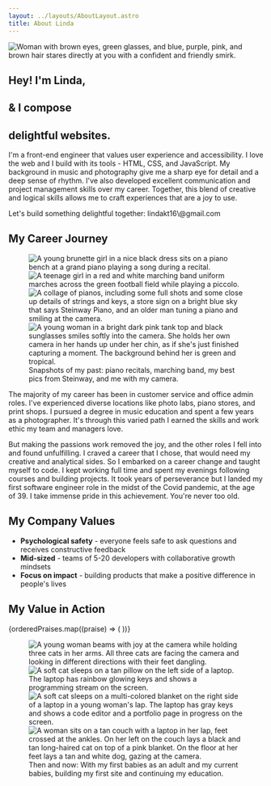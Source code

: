 ```yaml
---
layout: ../layouts/AboutLayout.astro
title: About Linda
---
```





<section class="intro">
  <Image
    src={profilePic}
    class="selfie"
    alt="Woman with brown eyes, green glasses, and blue, purple, pink, and brown hair stares directly at you with a confident and friendly smirk."
    loading="eager"
  />

  <h1 class="gradient-text">Hey! I'm Linda,</h1>
  <h1 class="gradient-text">& I compose</h1>
  <h1 class="gradient-text"><span>delightful</span> websites.</h1>
</section>

<section class="about">
  I'm a front-end engineer that values user experience and accessibility. I love the web and I build with its tools - HTML, CSS, and JavaScript. My background in music and photography give me a sharp eye for detail and a deep sense of rhythm. I've also developed excellent communication and project management skills over my career. Together, this blend of creative and logical skills allows me to craft experiences that are a joy to use.

  <p class="cta">Let's build something delightful together: <span class="gradient-text">lindakt16\@gmail.com</span></p>

  <h2>My Career Journey</h2>

  <figure>
    <div class="about-bg-imgs-wrapper">
      <Image
        src={littlePiano}
        alt="A young brunette girl in a nice black dress sits on a piano bench at a grand piano playing a song during a recital."
      />
      <Image
        src={hsMarching}
        alt="A teenage girl in a red and white marching band uniform marches across the green football field while playing a piccolo."
      />
      <Image
        src={steinwayPics}
        alt="A collage of pianos, including some full shots and some close up details of strings and keys, a store sign on a bright blue sky that says Steinway Piano, and an older man tuning a piano and smiling at the camera."
      />
      <Image
        src={bocaCamera}
        alt="A young woman in a bright dark pink tank top and black sunglasses smiles softly into the camera. She holds her own camera in her hands up under her chin, as if she's just finished capturing a moment. The background behind her is green and tropical."
      />
    </div>
    <figcaption>Snapshots of my past: piano recitals, marching band, my best pics from Steinway, and me with my camera.</figcaption>
  </figure>

  The majority of my career has been in customer service and office admin roles. I've experienced diverse locations like photo labs, piano stores, and print shops. I pursued a degree in music education and spent a few years as a photographer. It's through this varied path I earned the skills and work ethic my team and managers love.

  But making the passions work removed the joy, and the other roles I fell into and found unfulfilling. I craved a career that I chose, that would need my creative and analytical sides. So I embarked on a career change and taught myself to code. I kept working full time and spent my evenings following courses and building projects. It took years of perseverance but I landed my first software engineer role in the midst of the Covid pandemic, at the age of 39. I take immense pride in this achievement. You're never too old.

  <h2>My Company Values</h2>

  <ul>
    <li><strong>Psychological safety</strong> - everyone feels safe to ask questions and receives constructive feedback</li>
    <li><strong>Mid-sized</strong> - teams of 5-20 developers with collaborative growth mindsets</li>
    <li><strong>Focus on impact</strong> - building products that make a positive difference in people's lives</li>
  </ul>
</section>

<section class="praises">
  <h2>My Value in Action</h2>
  <div class="praises-wrapper">
    {orderedPraises.map((praise) => (
      <PraiseCard praise={praise}></PraiseCard>
    ))}
  </div>
</section>

<figure>
  <div class="outro-imgs-wrapper">
    <Image
      src={ogBabes}
      alt="A young woman beams with joy at the camera while holding three cats in her arms. All three cats are facing the camera and looking in different directions with their feet dangling."
    />
    <Image
      src={pipLwj}
      alt="A soft cat sleeps on a tan pillow on the left side of a laptop. The laptop has rainbow glowing keys and shows a programming stream on the screen."
    />
    <Image
      src={tmoFirstSite}
      alt="A soft cat sleeps on a multi-colored blanket on the right side of a laptop in a young woman's lap. The laptop has gray keys and shows a code editor and a portfolio page in progress on the screen."
    />
    <Image
      src={gen2Babes}
      alt="A woman sits on a tan couch with a laptop in her lap, feet crossed at the ankles. On her left on the couch lays a black and tan long-haired cat on top of a pink blanket. On the floor at her feet lays a tan and white dog, gazing at the camera."
    />
  </div>
  <figcaption>Then and now: With my first babies as an adult and my current babies, building my first site and continuing my education.</figcaption>
</figure>
